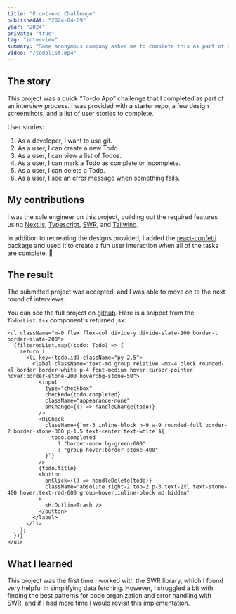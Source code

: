 ```yaml
---
title: "Front-end Challenge"
publishedAt: "2024-04-09"
year: "2024"
private: "true"
tag: "interview"
summary: "Some anonymous company asked me to complete this as part of an interview process."
video: "/todolist.mp4"
---
```


## The story

This project was a quick “To-do App” challenge that I completed as part of an interview process. I was provided with a starter repo, a few design screenshots, and a list of user stories to complete.

User stories:

1. As a developer, I want to use git.
2. As a user, I can create a new Todo.
3. As a user, I can view a list of Todos.
4. As a user, I can mark a Todo as complete or incomplete.
5. As a user, I can delete a Todo.
6. As a user, I see an error message when something fails.

## My contributions

I was the sole engineer on this project, building out the required features using [Next.js](https://nextjs.org/), [Typescript](https://www.typescriptlang.org/), [SWR](https://swr.vercel.app/), and [Tailwind](https://tailwindcss.com/).

In addition to recreating the designs provided, I added the [react-confetti](https://www.npmjs.com/package/react-confetti) package and used it to create a fun user interaction when all of the tasks are complete. 🎉

## The result

The submitted project was accepted, and I was able to move on to the next round of interviews.

You can see the full project on [github](https://github.com/mtrickett/frontend-challenge). Here is a snippet from the `TodosList.tsx` component's returned jsx:

```
<ul className="m-0 flex flex-col divide-y divide-slate-200 border-t border-slate-200">
  {filteredList.map((todo: Todo) => {
    return (
      <li key={todo.id} className="py-2.5">
        <label className="text-md group relative -mx-4 block rounded-xl border border-white p-4 font-medium hover:cursor-pointer hover:border-stone-200 hover:bg-stone-50">
          <input
            type="checkbox"
            checked={todo.completed}
            className="appearance-none"
            onChange={() => handleChange(todo)}
          />
          <HiCheck
            className={`mr-3 inline-block h-9 w-9 rounded-full border-2 border-stone-300 p-1.5 text-center text-white ${
              todo.completed
                ? "border-none bg-green-600"
                : "group-hover:border-stone-400"
            }`}
          />
          {todo.title}
          <button
            onClick={() => handleDelete(todo)}
            className="absolute right-2 top-2 p-3 text-2xl text-stone-400 hover:text-red-600 group-hover:inline-block md:hidden"
          >
            <HiOutlineTrash />
          </button>
        </label>
      </li>
    );
  })}
</ul>
```

## What I learned

This project was the first time I worked with the SWR library, which I found very helpful in simplifying data fetching. However, I struggled a bit with finding the best patterns for code organization and error handling with SWR, and if I had more time I would revisit this implementation.
